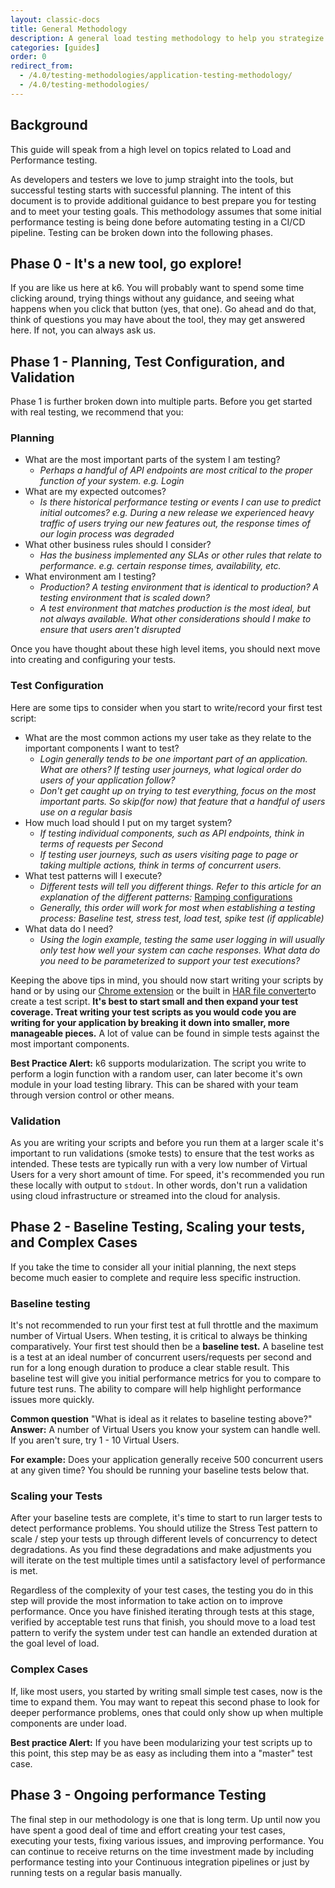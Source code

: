 ```yaml
---
layout: classic-docs
title: General Methodology
description: A general load testing methodology to help you strategize and get started.
categories: [guides]
order: 0
redirect_from:
  - /4.0/testing-methodologies/application-testing-methodology/
  - /4.0/testing-methodologies/
---
```



## Background

This guide will speak from a high level on topics related to Load and Performance testing.

As developers and testers we love to jump straight into the tools, but successful testing starts with successful planning. The intent of this document is to provide additional guidance to best prepare you for testing and to meet your testing goals. This methodology assumes that some initial performance testing is being done before automating testing in a CI/CD pipeline. Testing can be broken down into the following phases.


## Phase 0 - It's a new tool, go explore!

If you are like us here at k6.  You will probably want to spend some time clicking around, trying things without any guidance, and seeing what happens when you click that button (yes, that one).  Go ahead and do that, think of questions you may have about the tool, they may get answered here.  If not, you can always ask us.


## Phase 1 - Planning, Test Configuration, and Validation

Phase 1 is further broken down into multiple parts. Before you get started with real testing, we recommend that you:

### Planning

- What are the most important parts of the system I am testing?
  - _Perhaps a handful of API endpoints are most critical to the proper function of your system. e.g. Login_
- What are my expected outcomes?
  - _Is there historical performance testing or events I can use to predict initial outcomes? e.g. During a new release we experienced heavy traffic of users trying our new features out, the response times of our login process was degraded_
- What other business rules should I consider?
  - _Has the business implemented any SLAs or other rules that relate to performance. e.g. certain response times, availability, etc._
- What environment am I testing?
  - _Production? A testing environment that is identical to production? A testing environment that is scaled down?_
  - _A test environment that matches production is the most ideal, but not always available. What other considerations should I make to ensure that users aren't disrupted_


Once you have thought about these high level items, you should next move into creating and configuring your tests.

### Test Configuration

Here are some tips to consider when you start to write/record your first test script:

- What are the most common actions my user take as they relate to the important components I want to test?
  - _Login generally tends to be one important part of an application. What are others? If testing user journeys, what logical order do users of your application follow?_
  - _Don't get caught up on trying to test everything, focus on the most important parts. So skip(for now) that feature that a handful of users use on a regular basis_
- How much load should I put on my target system?
  - _If testing individual components, such as API endpoints, think in terms of requests per Second_
  - _If testing user journeys, such as users visiting page to page or taking multiple actions, think in terms of concurrent users._
- What test patterns will I execute?
  - _Different tests will tell you different things. Refer to this article for an explanation of the different patterns:_ [Ramping configurations](/test-types/introduction)
  - _Generally, this order will work for most when establishing a testing process: Baseline test, stress test, load test, spike test (if applicable)_
- What data do I need?
  - _Using the login example, testing the same user logging in will usually only test how well your system can cache responses. What data do you need to be parameterized to support your test executions?_

Keeping the above tips in mind, you should now start writing your scripts by hand or by using our [Chrome extension](/chrome-extension/) or the built in [HAR file converter](/using-k6/session-recording-har-support)to create a test script. **It's best to start small and then expand your test coverage. Treat writing your test scripts as you would code you are writing for your application by breaking it down into smaller, more manageable pieces.** A lot of value can be found in simple tests against the most important components.

**Best Practice Alert:** k6 supports modularization. The script you write to perform a login function with a random user, can later become it's own module in your load testing library. This can be shared with your team through version control or other means.

### Validation

As you are writing your scripts and before you run them at a larger scale it's important to run validations (smoke tests) to ensure that the test works as intended. These tests are typically run with a very low number of Virtual Users for a very short amount of time. For speed, it's recommended you run these locally with output to `stdout`. In other words, don't run a validation using cloud infrastructure or streamed into the cloud for analysis.

## Phase 2 - Baseline Testing, Scaling your tests, and Complex Cases

If you take the time to consider all your initial planning, the next steps become much easier to complete and require less specific instruction.

### Baseline testing

It's not recommended to run your first test at full throttle and the maximum number of Virtual Users. When testing, it is critical to always be thinking comparatively. Your first test should then be a **baseline test.** A baseline test is a test at an ideal number of concurrent users/requests per second and run for a long enough duration to produce a clear stable result. This baseline test will give you initial performance metrics for you to compare to future test runs. The ability to compare will help highlight performance issues more quickly.

**Common question**  "What is ideal as it relates to baseline testing above?"
**Answer:** A number of Virtual Users you know your system can handle well.  If you aren't sure, try 1 - 10 Virtual Users.

**For example:** Does your application generally receive 500 concurrent users at any given time? You should be running your baseline tests below that.

### Scaling your Tests

After your baseline tests are complete, it's time to start to run larger tests to detect performance problems. You should utilize the Stress Test pattern to scale / step your tests up through different levels of concurrency to detect degradations. As you find these degradations and make adjustments you will iterate on the test multiple times until a satisfactory level of performance is met.

Regardless of the complexity of your test cases, the testing you do in this step will provide the most information to take action on to improve performance. Once you have finished iterating through tests at this stage, verified by acceptable test runs that finish, you should move to a load test pattern to verify the system under test can handle an extended duration at the goal level of load.

### Complex Cases

If, like most users, you started by writing small simple test cases, now is the time to expand them. You may want to repeat this second phase to look for deeper performance problems, ones that could only show up when multiple components are under load.

**Best practice Alert:** If you have been modularizing your test scripts up to this point, this step may be as easy as including them into a "master" test case.

## Phase 3 - Ongoing performance Testing

The final step in our methodology is one that is long term. Up until now you have spent a good deal of time and effort creating your test cases, executing your tests, fixing various issues, and improving performance. You can continue to receive returns on the time investment made by including performance testing into your Continuous integration pipelines or just by running tests on a regular basis manually.
